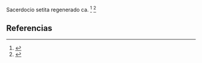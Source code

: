 Sacerdocio setita regenerado ca. <ref>{{lib|LU|78|5|1}}</ref> <ref>{{lib|LU|92|5|9}}</ref> 

== Referencias ==

<references />
